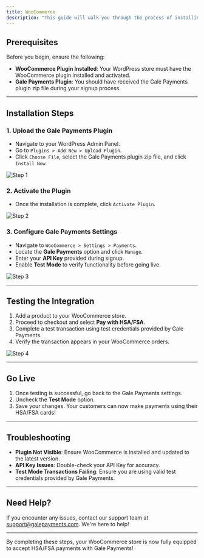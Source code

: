 ```yaml
---
title: WooCommerce
description: "This guide will walk you through the process of installing and configuring Gale Payments on your WooCommerce store, enabling HSA/FSA payments for your customers."
---
```





## Prerequisites

Before you begin, ensure the following:
- **WooCommerce Plugin Installed**: Your WordPress store must have the WooCommerce plugin installed and activated.
- **Gale Payments Plugin**: You should have received the Gale Payments plugin zip file during your signup process.

---

## Installation Steps

### 1. Upload the Gale Payments Plugin
- Navigate to your WordPress Admin Panel.
- Go to `Plugins > Add New > Upload Plugin`.
- Click `Choose File`, select the Gale Payments plugin zip file, and click `Install Now`.

<img
  className="block dark:hidden"
  src="/images/step1.png"
  alt="Step 1"
/>

### 2. Activate the Plugin
- Once the installation is complete, click `Activate Plugin`.

<img
  className="block dark:hidden"
  src="/images/step2.png"
  alt="Step 2"
/>

### 3. Configure Gale Payments Settings
- Navigate to `WooCommerce > Settings > Payments`.
- Locate the **Gale Payments** option and click `Manage`.
- Enter your **API Key** provided during signup.
- Enable **Test Mode** to verify functionality before going live.

<img
  className="block dark:hidden"
  src="/images/step4.png"
  alt="Step 3"
/>

---

## Testing the Integration

1. Add a product to your WooCommerce store.
2. Proceed to checkout and select **Pay with HSA/FSA**.
3. Complete a test transaction using test credentials provided by Gale Payments.
4. Verify the transaction appears in your WooCommerce orders.

<img
  className="block dark:hidden"
  src="/images/step5.png"
  alt="Step 4"
/>

---

## Go Live

1. Once testing is successful, go back to the Gale Payments settings.
2. Uncheck the **Test Mode** option.
3. Save your changes. Your customers can now make payments using their HSA/FSA cards!

---

## Troubleshooting

- **Plugin Not Visible**: Ensure WooCommerce is installed and updated to the latest version.
- **API Key Issues**: Double-check your API Key for accuracy.
- **Test Mode Transactions Failing**: Ensure you are using valid test credentials provided by Gale Payments.

---

## Need Help?

If you encounter any issues, contact our support team at [support@galepayments.com](mailto:support@galepayments.com). We're here to help!

---

By completing these steps, your WooCommerce store is now fully equipped to accept HSA/FSA payments with Gale Payments!
